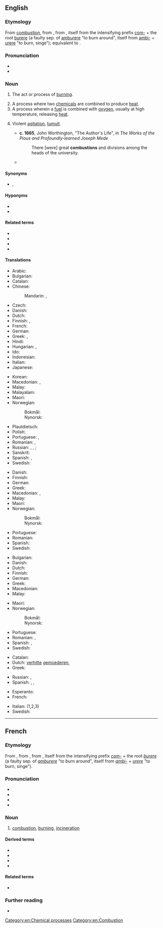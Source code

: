 {{also|combustión}}
==English==
{{wikipedia}}

===Etymology===
From {{uder|en|fro|-}} [[#French|combustion]], from {{uder|fr|la|combustio}}, from {{m|la|comburere||to burn}}, itself from the intensifying prefix [[com-]] + the root [[burere]] (a faulty sep. of [[amburere]] "to burn around", itself from [[ambi-]] + [[urere]] "to burn, singe"); equivalent to {{suffix|en|combust|ion}}.

===Pronunciation===
* {{IPA|en|/kəmˈbʌs.t͡ʃən/}}
* {{audio|en|en-us-combustion.ogg|Audio (US)}}

===Noun===
{{en-noun|~}}

# {{lb|en|chemistry}} The act or process of [[burn]]ing.
# A process where two [[chemical]]s are combined to produce [[heat]].
# A process wherein a [[fuel]] is combined with [[oxygen]], usually at high temperature, releasing [[heat]].
# {{lb|en|figuratively}} Violent [[agitation]], [[tumult]].
#* '''c. 1665''', John Worthington, "The Author's Life", in ''The Works of the Pious and Profoundly-learned Joseph Mede''
#*: There [were] great '''combustions''' and divisions among the heads of the university.
#* {{RQ:Dryden Aureng-zebe|passage=But say from whence this new '''combustion''' springs.}}

====Synonyms====
* {{sense|act or process of burning}} {{l|en|incineration}}, {{l|en|cremation}}

====Hyponyms====
* {{l|en|deflagration}}
* {{l|en|detonation}}

====Related terms====
* {{l|en|combustible}}
* {{l|en|combustive}}
* {{l|en|combustor}}
* {{l|en|spontaneous combustion}}

====Translations====
{{trans-top|the act or process of burning}}
* Arabic: {{t|ar|اِحْتِرَاق|m}}
* Bulgarian: {{t|bg|горене|n}}
* Catalan: {{t+|ca|combustió|f}}
* Chinese:
*: Mandarin: {{t+|cmn|燃燒|sc=Hani}}, {{t+|cmn|燃烧|tr=ránshāo|sc=Hani}}
* Czech: {{t+|cs|spalování|n}}
* Danish: {{t|da|forbrænding|c}}
* Dutch: {{t+|nl|verbranding|f}}
* Finnish: {{t+|fi|palaminen}}, {{t|fi|palamisreaktio}}
* French: {{t+|fr|combustion}}
* German: {{t+|de|Verbrennung|f}}
* Greek: {{t+|el|καύση|f}}, {{t+|el|ανάφλεξη|f}}
* Hindi: {{t-needed|hi}}
* Hungarian: {{t+|hu|égés}} {{qualifier|process}}, {{t+|hu|égetés}} {{qualifier|act}}
* Ido: {{t+|io|kombusto}}
* Indonesian: {{t+|id|pembakaran}}
* Italian: {{t+|it|combustione|f}}
* Japanese: {{t+|ja|燃焼|tr=ねんしょう, nenshō|sc=Jpan}}
{{trans-mid}}
* Korean: {{t+|ko|연소(燃燒)}}
* Macedonian: {{t|mk|согорување|n}}, {{t|mk|горење|n}}
* Malay: {{t+|ms|pembakaran}}
* Malayalam: {{t+|ml|ജ്വലനം}}
* Maori: {{t|mi|ngingihatanga}}
* Norwegian:
*: Bokmål: {{t+|nb|forbrenning|m|f}}
*: Nynorsk: {{t|nn|forbrenning|f}}
* Plautdietsch: {{t|pdt|Braunt|n}}
* Polish: {{t+|pl|spalanie|n}}
* Portuguese: {{t+|pt|combustão|f}}, {{t+|pt|queima|f}}
* Romanian: {{t+|ro|combustie|f}}, {{t+|ro|ardere|f}}
* Russian: {{t+|ru|горе́ние|n}}, {{t+|ru|сгора́ние|n}}, {{t+|ru|возгора́ние|n}} {{qualifier|process}}; {{t+|ru|сжига́ние|n}} {{qualifier|act}}
* Sanskrit: {{t+|sa|ओष|m}}
* Spanish: {{t+|es|combustión|f}}, {{t+|es|quemado|m}}
* Swedish: {{t+|sv|förbränning|c}}
{{trans-bottom}}

{{trans-top|similar process where two chemicals are combined}}
* Danish: {{t|da|forbrænding|c}}
* Finnish: {{t+|fi|palaminen}}
* German: {{t+|de|Verbrennung|f}}
* Greek: {{t+|el|καύση|f}}
* Macedonian: {{t|mk|согорување|n}}, {{t|mk|палење|n}}
* Malay: {{t+|ms|pembakaran}}
* Maori: {{t|mi|ngingihatanga}}
* Norwegian:
*: Bokmål: {{t+|nb|forbrenning|m|f}}
*: Nynorsk: {{t|nn|forbrenning|f}}
{{trans-mid}}
* Portuguese: {{t+|pt|combustão|f}}
* Romanian: {{t+|ro|ardere|f}}
* Spanish: {{t+|es|reacción química|f}}
* Swedish: {{t+|sv|förbränning|c}}
{{trans-bottom}}

{{trans-top|process wherein a fuel is combined with oxygen}}
* Bulgarian: {{t|bg|изгаряне|n}}
* Danish: {{t|da|forbrænding|c}}
* Dutch: {{t+|nl|verbranding|f}}
* Finnish: {{t+|fi|palaminen}}
* German: {{t+|de|Verbrennung|f}}
* Greek: {{t+|el|καύση|f}}
* Macedonian: {{t|mk|согорување|n}}
* Malay: {{t+|ms|pembakaran}}
{{trans-mid}}
* Maori: {{t|mi|ngingihatanga}}
* Norwegian:
*: Bokmål: {{t+|nb|forbrenning|m|f}}
*: Nynorsk: {{t|nn|forbrenning|f}}
* Portuguese: {{t+|pt|combustão|f}}
* Romanian: {{t+|ro|ardere|f}}, {{t+|ro|oxidare|f}}
* Spanish: {{t+|es|combustión|f}}, {{t+|es|oxidación|f}}
* Swedish: {{t+|sv|förbränning|c}}
{{trans-bottom}}

{{trans-top|violent agitation, commotion}}
* Catalan: {{t|ca|convulsió|f}}
* Dutch: [[verhitte]] [[gemoederen]], {{t+|nl|commotie}}
* Greek: {{t+|el|ανάφλεξη|f}}
{{trans-mid}}
* Russian: {{t+|ru|возбужде́ние|n}}, {{t+|ru|волне́ние|n}}
* Spanish: {{t+|es|revuelta|f}}, {{t+|es|tumulto|m}}, {{t+|es|vorágine|f}}
{{trans-bottom}}

{{checktrans-top}}
* Esperanto: {{t-check|eo|brulado}}
* French: {{t+check|fr|combustion}}
{{trans-mid}}
* Italian: {{t+check|it|combustione|f}} (1,2,3)
* Swedish: {{t+check|sv|förbränning}}
{{trans-bottom}}

[[Category:en:Chemical processes]]
[[Category:en:Combustion]]

----

==French==

===Etymology===
From {{uder|fr|fro|combustion}}, from {{uder|fr|la|combustio}}, from {{m|la|comburere||to burn}}, itself from the intensifying prefix ''[[com-]]'' + the root ''[[burere]]'' (a faulty sep. of ''[[amburere]]'' "to burn around", itself from ''[[ambi-]]'' + ''[[urere]]'' "to burn, singe").

===Pronunciation===
* {{fr-IPA}}
* {{audio|fr|LL-Q150 (fra)-WikiLucas00-combustion.wav|Audio}}
* {{homophones|fr|combustions}}
* {{hyphenation|fr|com|bus|tion}}

===Noun===
{{fr-noun|f}}

# [[#English|combustion]], [[burning]], [[incineration]]

====Derived terms====
* {{l|fr|chambre de combustion}}
* {{l|fr|combustible}}
* {{l|fr|turbine à combustion}}
* {{l|fr|turbine à gaz de combustion}}

====Related terms====
* {{l|fr|comburant}}

===Further reading===
* {{R:TLFi}}

{{cln|fr|words suffixed with -tion}}